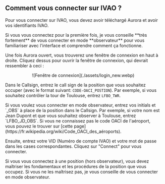 
## Comment vous connecter sur IVAO ?

Pour vous connecter sur IVAO, vous devez avoir téléchargé Aurora et avoir vos identifiants IVAO.

<Callout type="info">
  Si vous vous connectez pour la première fois, je vous conseille **très
  fortement** de vous connecter en mode **observateur** pour vous familiariser
  avec l'interface et comprendre comment ça fonctionne.
</Callout>

Une fois Aurora ouvert, vous trouverez une fenêtre de connexion en haut à droite. Cliquez dessus pour ouvrir la fenêtre de connexion, qui devrait ressembler à ceci :

<center>![Fenêtre de connexion](./assets/login_new.webp)</center>

Dans le Callsign, entrez le call sign de la position que vous souhaitez occuper (avec le format suivant: `CODE-OACI_POSTION`). Par exemple, si vous souhaitez contrôler la tour de Toulouse, entrez `LFBO_TWR`.

<Callout type="info">
  Si vous voulez vous connecter en mode observateur, entrez vos initials et
  `_OBS` à place de la position dans le Callsign. Par exemple, si votre nom est
  Jean Dupont et que vous souhaitez observer à Toulouse, entrez `LFBO_JD_OBS`.
</Callout>

<Callout type="info">
  Si vous ne connaissez pas le code OACI de l'aéroport, vous pouvez le trouver
  sur [cette page](https://fr.wikipedia.org/wiki/Code_OACI_des_aéroports).
</Callout>

Ensuite, entrez votre VID (Numéro de compte IVAO) et votre mot de passe dans les cases correspondantes. Cliquez sur "Connect" pour vous connecter.

<Callout type="warning">
  Si vous vous connectez à une position (hors observateur), vous devez maîtriser
  les fondamentaux et les procédures de la position que vous occupez. Si vous ne
  les maîtrisez pas, je vous conseille de vous connecter en mode observateur.
</Callout>
